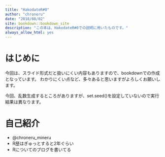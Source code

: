 ```yaml
---
title: "HakodateR#0"
author: "chroneru"
date: "2018/08/02"
site: bookdown::bookdown_site
description: "この本は、HakodateR#0での説明に用いたものです。"
always_allow_html: yes
---
```


# はじめに {-}

今回は、スライド形式だと扱いにくい内容もありますので、bookdownでの作成となっています。
わかりにくい点など、多々あると思いますがよろしくお願いします。

今回、乱数生成するところがありますが、set.seed()を設定していないので実行結果は異なります。

# 自己紹介 {-}

<div id="myprof">

* @chroneru_mineru
* R歴はぎゅっとすると2年ぐらい
* Rについてのブログを書いてる

</div>

